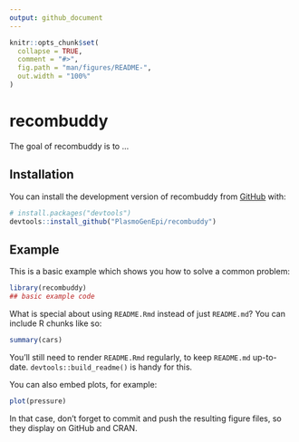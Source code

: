 ```yaml
---
output: github_document
---
```


<!-- README.md is generated from README.Rmd. Please edit that file -->

```r
knitr::opts_chunk$set(
  collapse = TRUE,
  comment = "#>",
  fig.path = "man/figures/README-",
  out.width = "100%"
)
```

# recombuddy

<!-- badges: start -->
<!-- badges: end -->

The goal of recombuddy is to ...

## Installation

You can install the development version of recombuddy from [GitHub](https://github.com/) with:

``` r
# install.packages("devtools")
devtools::install_github("PlasmoGenEpi/recombuddy")
```

## Example

This is a basic example which shows you how to solve a common problem:

```r
library(recombuddy)
## basic example code
```

What is special about using `README.Rmd` instead of just `README.md`? You can include R chunks like so:

```r
summary(cars)
```

You'll still need to render `README.Rmd` regularly, to keep `README.md` up-to-date. `devtools::build_readme()` is handy for this.

You can also embed plots, for example:

```r
plot(pressure)
```

In that case, don't forget to commit and push the resulting figure files, so they display on GitHub and CRAN.
